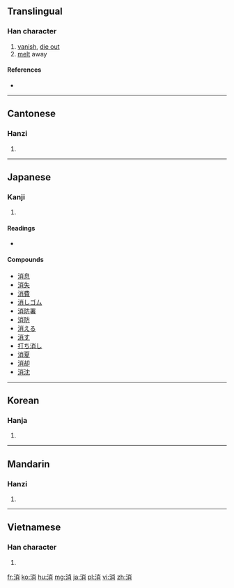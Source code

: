 ==Translingual==

===Han character===
{{Han char|rn=85|rad=水|as=07|sn=10|four=3912<sub>7</sub>|canj=水火月 (EFB)|ids=⿰[[月]][[氵]][[小]]}}

# [[vanish]], [[die out]]
# [[melt]] away

====References====
* {{Han ref|kx=0626.110|dkj=17529|dj=1027.150|hdz=31622.020|uh=6D88|ud=28040|bh=AEF8|bd=44792}}

----

==Cantonese==

===Hanzi===
{{yue-hanzi|jyut=|y=[[siu1]]}}

# {{defn|lang=yue|sort=水07}}

----

==Japanese==

===Kanji===
{{ja-kanji|grade=3|rs=水07}}

# {{defn|lang=ja|sort=水07}}

====Readings====
* {{ja-readings|on=[[しょう]] (shō)|kun=[[きえる]] (kieru), [[けす]] (kesu)}}

====Compounds====
* [[消息]]
* [[消失]]
* [[消費]]
* [[消しゴム]]
* [[消防署]]
* [[消防]]
* [[消える]]
* [[消す]]
* [[打ち消し]]
* [[消夏]]
* [[消却]]
* [[消沈]]

----

==Korean==

===Hanja===
{{ko-hanja|hangeul=소|eumhun=|rv=so|mr=so|y=so}}

# {{defn|lang=ko|sort=水07}}

----

==Mandarin==

===Hanzi===
{{cmn-hanzi|pin=[[dié]] ([[die2]]), [[xiāo]] ([[xiao1]])|wg=[[tieh2|tieh<sup>2</sup>]], [[hsiao1|hsiao<sup>1</sup>]]}}

# {{defn|lang=cmn|sort=水07}}

----

==Vietnamese==

===Han character===
{{vi-hantu|[[tiêu]], [[teo]], [[tiu]]|rs=水07}}

# {{defn|lang=vi|sort=水07}}

[[fr:消]]
[[ko:消]]
[[hu:消]]
[[mg:消]]
[[ja:消]]
[[pl:消]]
[[vi:消]]
[[zh:消]]